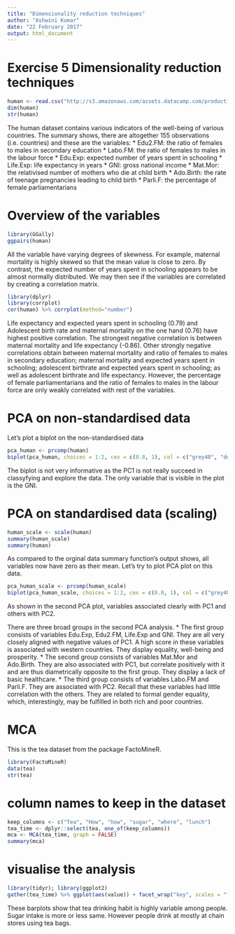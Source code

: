 ```yaml
---
title: "Dimensionality reduction techniques"
author: "Ashwini Kumar"
date: "22 February 2017"
output: html_document
---
```


# Exercise 5 Dimensionality reduction techniques 
```r
human <- read.csv("http://s3.amazonaws.com/assets.datacamp.com/production/course_2218/datasets/human2.txt", header = TRUE)
dim(human)
str(human)
```
The human dataset contains various indicators of the well-being of various countries. The summary shows, there are altogether 155 observations (i.e. countries) and these are the variables:
* Edu2.FM: the ratio of females to males in secondary education
* Labo.FM: the ratio of females to males in the labour force
* Edu.Exp: expected number of years spent in schooling
* Life.Exp: life expectancy in years
* GNI: gross national income
* Mat.Mor: the relativised number of mothers who die at child birth
* Ado.Birth: the rate of teenage pregnancies leading to child birth
* Parli.F: the percentage of female parliamentarians

# Overview of the variables

```r
library(GGally)
ggpairs(human)
```

All the variable have varying degrees of skewness. For example, maternal mortality is highly skewed so that the mean value is close to zero. By contrast, the expected number of years spent in schooling appears to be almost normally distributed. We may then see if the variables are correlated by creating a correlation matrix.

```r
library(dplyr)
library(corrplot)
cor(human) %>% corrplot(method="number")
```
Life expectancy and expected years spent in schooling (0.79) and Adolescent birth rate and maternal mortality on the one hand (0.76) have highest positive correlation. The strongest negative correlation is between maternal mortality and life expectancy (-0.86). Other strongly negative correlations obtain between maternal mortality and ratio of females to males in secondary education; maternal mortality and expected years spent in schooling; adolescent birthrate and expected years spent in schooling; as well as adolescent birthrate and life expectancy. However, the percentage of female parliamentarians and the ratio of females to males in the labour force are only weakly correlated with rest of the variables.

# PCA on non-standardised data
Let's plot a biplot on the non-standardised data
```r
pca_human <- prcomp(human)
biplot(pca_human, choices = 1:2, cex = c(0.8, 1), col = c("grey40", "deeppink2"), sub = "PC1: GNI vs. the rest")
```

The biplot is not very informative as the PC1 is not really succeed in classyfying and explore the data. The only variable that is visible in the plot is the GNI. 

# PCA on standardised data (scaling)

```r
human_scale <- scale(human)
summary(human_scale)
summary(human)
```

As compared to the orginal data summary function’s output shows, all variables now have zero as their mean. Let's try to plot PCA plot on this data. 

```r
pca_human_scale <- prcomp(human_scale)
biplot(pca_human_scale, choices = 1:2, cex = c(0.8, 1), col = c("grey40", "deeppink2"), sub = "PCA2: Prosperity and equality")
```
As shown in the second PCA plot, variables associated clearly with PC1 and others with PC2.

There are three broad groups in the second PCA analysis.
* The first group consists of variables Edu.Exp, Edu2.FM, Life.Exp and GNI. They are all very closely aligned with negative values of PC1. A high score in these variables is associated with western countries. They display equality, well-being and prosperity.
* The second group consists of variables Mat.Mor and Ado.Birth. They are also associated with PC1, but correlate positively with it and are thus diametrically opposite to the first group. They display a lack of basic healthcare.
* The third group consists of variables Labo.FM and Parli.F. They are associated with PC2. Recall that these variables had little correlation with the others. They are related to formal gender equality, which, interestingly, may be fulfilled in both rich and poor countries.

# MCA
This is the tea dataset from the package FactoMineR.
```r
library(FactoMineR)
data(tea)
str(tea)
```

# column names to keep in the dataset

```r
keep_columns <- c("Tea", "How", "how", "sugar", "where", "lunch")
tea_time <- dplyr::select(tea, one_of(keep_columns))
mca <- MCA(tea_time, graph = FALSE)
summary(mca)
```

# visualise the analysis
```r
library(tidyr); library(ggplot2)
gather(tea_time) %>% ggplot(aes(value)) + facet_wrap("key", scales = "free") + geom_bar() + theme(axis.text.x = element_text(angle = 45, hjust = 1, size = 8))
```
These barplots show that tea drinking habit is highly variable among people. Sugar intake is more or less same. However people drink at mostly at chain stores using tea bags.